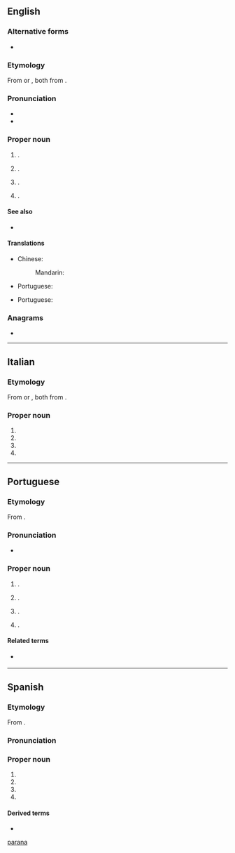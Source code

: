 {{also|parana|paranã}}
==English==

===Alternative forms===
* {{alter|en|Parana}}

===Etymology===
From {{bor|en|es|Paraná}} or {{bor|en|pt|Paraná}}, both from {{der|en|tpw|paranã||river}}.

===Pronunciation===
* {{IPA|en|/ˌpæ.ɹəˈnɑː/|/ˌpæ.ɹəˈnɑ/}}
* {{rhymes|en|ɑː|s=3}}

===Proper noun===
{{en-proper noun}}

# {{place|en|river|in central and southern|continent/South America}}.
# {{place|en|state|r/South Region|c/Brazil|capital=Curitiba}}.
# {{place|en|provincial capital|p/Entre Ríos|c/Argentina}}.
# {{place|en|municipality|s/Rio Grande do Sul|c/Brazil}}.

====See also====
* {{pedia}}

====Translations====
{{trans-top|river in South America}}
* Chinese:
*: Mandarin: {{t+|cmn|巴拉那河|tr=Bālānàhé}}
{{trans-mid}}
* Portuguese: {{t+|pt|Paraná|m}}
{{trans-bottom}}

{{trans-top|state in southern Brazil}}
* Portuguese: {{t+|pt|Paraná|m}}
{{trans-mid}}
{{trans-bottom}}

{{trans-top|city in Argentina}}
{{trans-mid}}
{{trans-bottom}}

===Anagrams===
* {{anagrams|en|a=aaanpr|Aparan}}

[[Category:English terms spelled with Á|parana]]

----

==Italian==
{{wp|lang=it}}

===Etymology===
From {{bor|it|es|Paraná}} or {{bor|it|pt|Paraná}}, both from {{der|it|tpw|paranã||river}}.

===Proper noun===
{{it-proper noun|m}}

# {{place|it|river|in central and southern|cont/South America|t=Paraná}}
# {{place|it|state|r/South Region|c/Brazil|capital=Curitiba|t=Paraná}}
# {{place|it|provincial capital|p/Entre Ríos|c/Argentina|t=Paraná}}
# {{place|it|municipality|s/Rio Grande do Sul|c/Brazil|t=Paraná}}

----

==Portuguese==

===Etymology===
From {{der|pt|tpw|paranã||river}}.

===Pronunciation===
{{pt-IPA}}
* {{audio|pt|Pt-br Paraná.ogg|Audio (BR)}}

===Proper noun===
{{pt-proper noun|m}}

# {{place|pt|river|in central and southern|cont/South America|t=Paraná}}.
# {{place|pt|state|r/South Region|c/Brazil|capital=Curitiba|t=Paraná}}.
#: {{syn|pt|PR|q1=abbreviation}}
# {{place|pt|provincial capital|p/Entre Ríos|c/Argentina|t=Paraná}}.
# {{place|pt|municipality|s/Rio Grande do Sul|c/Brazil|t=Paraná}}.

====Related terms====
* {{l|pt|paranaense}} {{gloss|[[demonym]] of the Brazilian state}}

----

==Spanish==

===Etymology===
From {{bor|es|tpw|paranã||river}}.

===Pronunciation===
{{es-IPA}}

===Proper noun===
{{es-proper noun|m}}

# {{place|es|river|in central and southern|cont/South America|t=Paraná}}
# {{place|es|state|r/South Region|c/Brazil|capital=Curitiba|t=Paraná}}
# {{place|es|provincial capital|p/Entre Ríos|c/Argentina|t=Paraná}}
# {{place|es|municipality|s/Rio Grande do Sul|c/Brazil|t=Paraná}}

====Derived terms====
* {{l|es|Alto Paraná}}